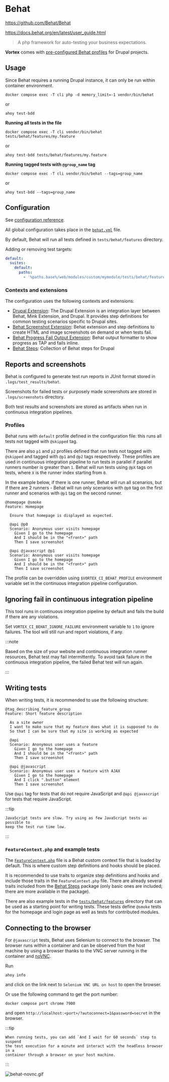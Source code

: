 # Behat

https://github.com/Behat/Behat

https://docs.behat.org/en/latest/user_guide.html

> A php framework for auto-testing your business expectations.

**Vortex** comes with [pre-configured Behat profiles](https://github.com/drevops/vortex/blob/develop/behat.yml) for Drupal projects.

## Usage

Since Behat requires a running Drupal instance, it can only be run within
container environment.

```shell
docker compose exec -T cli php -d memory_limit=-1 vendor/bin/behat
```
or
```shell
ahoy test-bdd
```

**Running all tests in the file**

```shell
docker compose exec -T cli vendor/bin/behat tests/behat/features/my.feature
```
or
```shell
ahoy test-bdd tests/behat/features/my.feature
```

**Running tagged tests with `@group_name` tag**

```shell
docker compose exec -T cli vendor/bin/behat --tags=group_name
```
or
```shell
ahoy test-bdd --tags=group_name
```

## Configuration

See [configuration reference](https://docs.behat.org/en/latest/user_guide/configuration.html).

All global configuration takes place in the [`behat.yml`](https://github.com/drevops/vortex/blob/develop/behat.yml) file.

By default, Behat will run all tests defined in `tests/behat/features` directory.

Adding or removing test targets:

```yml
default:
  suites:
    default:
      paths:
        - '%paths.base%/web/modules/custom/mymodule/tests/behat/features'
```

### Contexts and extensions

The configuration uses the following contexts and extensions:

- [Drupal Extension](https://github.com/jhedstrom/drupalextension): The Drupal Extension is an integration layer between Behat, Mink Extension, and Drupal. It provides step definitions for common testing scenarios specific to Drupal sites.
- [Behat Screenshot Extension](https://github.com/drevops/behat-screenshot): Behat extension and step definitions to create HTML and image screenshots on demand or when tests fail.
- [Behat Progress Fail Output Extension](https://github.com/drevops/behat-format-progress-fail): Behat output formatter to show progress as TAP and fails inline.
- [Behat Steps](https://github.com/drevops/behat-steps): Collection of Behat steps for Drupal

## Reports and screenshots

Behat is configured to generate test run reports in JUnit format stored in
`.logs/test_results/behat`.

Screenshots for failed tests or purposely made screenshots are stored in
`.logs/screenshots` directory.

Both test results and screenshots are stored as artifacts when run in continuous
integration pipelines.

### Profiles

Behat runs with `default` profile defined in the configuration file: this runs
all tests not tagged with `@skipped` tag.

There are also `p1` and `p2` profiles defined that run tests not tagged with
`@skipped` and tagged with `@p1` and `@p2` tags respectively. These profiles are
used in continuous integration pipeline to run tests in parallel if parallel
runners number is greater than `1`.
Behat will run tests using `@pX` tags on tests, where `X` is the runner index
starting from `0`.

In the example below, if there is one runner, Behat will run all scenarios, but
if there are 2 runners - Behat will run only scenarios with `@p0` tag on the
first runner and scenarios with `@p1` tag on the second runner.

```gherkin
@homepage @smoke
Feature: Homepage

  Ensure that homepage is displayed as expected.

  @api @p0
  Scenario: Anonymous user visits homepage
    Given I go to the homepage
    And I should be in the "<front>" path
    Then I save screenshot

  @api @javascript @p1
  Scenario: Anonymous user visits homepage
    Given I go to the homepage
    And I should be in the "<front>" path
    Then I save screenshot
```

The profile can be overridden using `$VORTEX_CI_BEHAT_PROFILE` environment
variable set in the continuous integration pipeline configuration.

## Ignoring fail in continuous integration pipeline

This tool runs in continuous integration pipeline by default and fails the build
if there are any violations.

Set `VORTEX_CI_BEHAT_IGNORE_FAILURE` environment variable to `1` to ignore
failures. The tool will still run and report violations, if any.

:::note

Based on the size of your website and continuous integration runner resources,
Behat test may fail intermittently. To avoid task failure in the continuous
integration pipeline, the failed Behat test will run again.

:::

## Writing tests

When writing tests, it is recommended to use the following structure:

```gherkin
@tag_describing_feature_group
Feature: Short feature description

  As a site owner
  I want to make sure that my feature does what it is supposed to do
  So that I can be sure that my site is working as expected

  @api
  Scenario: Anonymous user uses a feature
    Given I go to the homepage
    And I should be in the "<front>" path
    Then I save screenshot

  @api @javascript
  Scenario: Anonymous user uses a feature with AJAX
    Given I go to the homepage
    And I click ".button" element
    Then I save screenshot
```

Use `@api` tag for tests that do not require JavaScript and `@api @javascript`
for tests that require JavaScript.

:::tip

    JavaScript tests are slow. Try using as few JavaScript tests as possible to
    keep the test run time low.

:::

### `FeatureContext.php` and example tests

The [`FeatureContext.php`](https://github.com/drevops/vortex/blob/develop/tests/behat/bootstrap/FeatureContext.php)
file is a Behat custom context file that is loaded by default. This is where
custom step definitions and hooks should be placed.

It is recommended to use traits to organize step definitions and hooks and
include those traits in the `FeatureContext.php` file. There are already
several traits included from the [Behat Steps](https://github.com/drevops/behat-steps)
package (only basic ones are included; there are more available in the package).

There are also example tests in the [`tests/behat/features`](https://github.com/drevops/vortex/blob/develop/tests/behat/features)
directory that can be used as a starting point for writing tests. These tests
define `@smoke` tests for the homepage and login page as well as tests for
contributed modules.

## Connecting to the browser

For `@javascript` tests, Behat uses Selenium to connect to the browser. The
browser runs within a container and can be observed from the host machine by
using a browser thanks to the VNC server running in the container and [noVNC](https://novnc.com/).

Run

```shell
ahoy info
```
and click on the link next to `Selenium VNC URL on host` to open the browser.

Or use the following command to get the port number:
```shell
docker compose port chrome 7900
```
and open `http://localhost:<port>/?autoconnect=1&password=secret` in the browser.

:::tip

    When running tests, you can add `And I wait for 60 seconds` step to suspend
    the test execution for a minute and interact with the headless browser in a
    container through a browser on your host machine.

:::

![behat-novnc.gif](/img/behat-novnc.gif)
